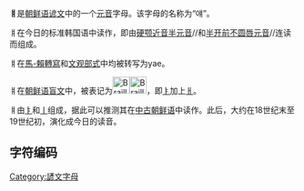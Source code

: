 {{Unreferenced|time=2015-06-15T04:40:00+00:00}} 
'''ㅒ'''是[[朝鲜语|朝鲜语]][[谚文|谚文]]中的一个[[元音|元音]]字母。该字母的名称为“얘”。

ㅒ在今日的标准韩国语中读作{{IPA|/jɛ/}}，即由[[硬颚近音|硬颚近音]][[半元音|半元音]]/{{IPA|j}}/和[[半开前不圆唇元音|半开前不圆唇元音]]/{{IPA|ɛ}}/连读而组成。

ㅒ在[[馬科恩-賴肖爾轉寫系統|馬-賴轉寫]]和[[文化观光部2000年式|文观部式]]中均被转写为yae。

ㅒ在[[朝鲜语盲文|朝鲜语盲文]]中，被表记为[[File:Braille_Ä.svg|30px]][[File:Braille_R.svg|30px]]，即[[ㅑ|ㅑ]]加上[[ㅐ|ㅐ]]。

ㅒ由[[ㅑ|ㅑ]]和[[ㅣ|ㅣ]]组成，据此可以推测其在[[中古朝鲜语|中古朝鲜语]]中读作{{IPA|/jaɪ/}}。此后，大约在18世纪末至19世纪初，演化成今日的读音。

== 字符编码 ==
{{諺文元音字母編碼|
| 홀소리=ㅒ | 홀소리 코드=U+3152 | 홀소리 HTML=&#12626;
| 첫가끝=ᅤ | 첫가끝 코드=U+1164 | 첫가끝 HTML=&#4452;
|   한양= |   한양 코드=U+F810 |   한양 HTML=&#63504;
|   반각=ￅ |   반각 코드=U+FFC5 |   반각 HTML=&#65477;
}}


{{writingsystem-stub}}
{{諺文}}

[[Category:諺文字母|Category:諺文字母]]